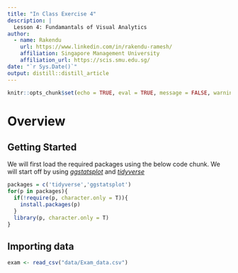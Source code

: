 ```yaml
---
title: "In Class Exercise 4"
description: |
  Lesson 4: Fundamantals of Visual Analytics
author:
  - name: Rakendu 
    url: https://www.linkedin.com/in/rakendu-ramesh/
    affiliation: Singapore Management University
    affiliation_url: https://scis.smu.edu.sg/
date: "`r Sys.Date()`"
output: distill::distill_article
---
```


```r
knitr::opts_chunk$set(echo = TRUE, eval = TRUE, message = FALSE, warning = FALSE)
```


# Overview


## Getting Started

We will first load the required packages using the below code chunk. We will start off by using [*ggstatsplot*](https://cran.r-project.org/web/packages/ggstatsplot/index.html) and [*tidyverse*](https://www.tidyverse.org/packages/)


```r
packages = c('tidyverse','ggstatsplot')
for(p in packages){
  if(!require(p, character.only = T)){
    install.packages(p)
  }
  library(p, character.only = T)
}
```
## Importing data

```r
exam <- read_csv("data/Exam_data.csv")

```
